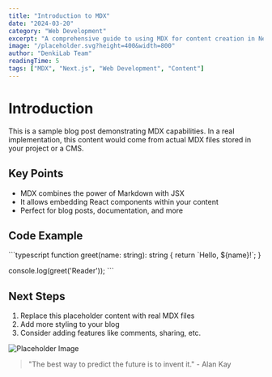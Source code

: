 ```yaml
---
title: "Introduction to MDX"
date: "2024-03-20"
category: "Web Development"
excerpt: "A comprehensive guide to using MDX for content creation in Next.js applications."
image: "/placeholder.svg?height=400&width=800"
author: "DenkiLab Team"
readingTime: 5
tags: ["MDX", "Next.js", "Web Development", "Content"]
---
```


# Introduction

This is a sample blog post demonstrating MDX capabilities. In a real implementation, this content would come from actual MDX files stored in your project or a CMS.

## Key Points

- MDX combines the power of Markdown with JSX
- It allows embedding React components within your content
- Perfect for blog posts, documentation, and more

## Code Example

\`\`\`typescript
function greet(name: string): string \{
  return \`Hello, \${name}!\`;
}

console.log(greet('Reader'));
\`\`\`

## Next Steps

1. Replace this placeholder content with real MDX files
2. Add more styling to your blog
3. Consider adding features like comments, sharing, etc.

![Placeholder Image](/placeholder.svg?height=300&width=600)

> "The best way to predict the future is to invent it." - Alan Kay
